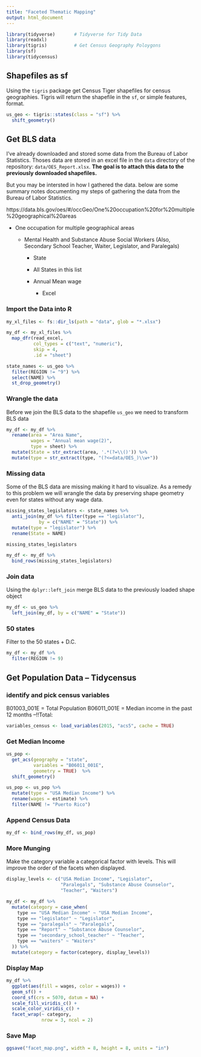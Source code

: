 ```yaml
---
title: "Faceted Thematic Mapping"
output: html_document
---
```


```r
library(tidyverse)       # Tidyverse for Tidy Data
library(readxl)
library(tigris)          # Get Census Geography Poloygons
library(sf)
library(tidycensus)
```

## Shapefiles as sf 

Using the `tigris` package get Census Tiger shapefiles for census geographies.  Tigris will return the shapefile in the `sf`, or simple features, format.

```r
us_geo <- tigris::states(class = "sf") %>% 
  shift_geometry()
```

## Get BLS data

I've already downloaded and stored some data from the Bureau of Labor Statistics.  Thoses data are stored in an excel file in the `data` directory of the repository:  `data/OES_Report.xlsx`.  **The goal is to attach this data to the previously downloaded shapefiles.**  

But you may be intersted in how I gathered the data. below are some summary notes documenting my steps of gathering the data from the Bureau of Labor Statistics.  

https://data.bls.gov/oes/#/occGeo/One%20occupation%20for%20multiple%20geographical%20areas

-  One occupation for multiple geographical areas

    - Mental Health and Substance Abuse Social Workers  (Also, Secondary School Teacher, Waiter, Legislator, and Paralegals)
    
        - State
        
        - All States in this list
        
        - Annual Mean wage
        
            - Excel
            
### Import the Data into R 
    
```r
my_xl_files <- fs::dir_ls(path = "data", glob = "*.xlsx")

my_df <- my_xl_files %>% 
  map_dfr(read_excel, 
          col_types = c("text", "numeric"), 
          skip = 4, 
          .id = "sheet")
```

```r
state_names <- us_geo %>% 
  filter(REGION != "9") %>% 
  select(NAME) %>% 
  st_drop_geometry()
```

### Wrangle the data

Before we join the BLS data to the shapefile `us_geo` we need to transform BLS data

```r
my_df <- my_df %>% 
  rename(area = "Area Name",
         wages = "Annual mean wage(2)",
         type = sheet) %>% 
  mutate(State = str_extract(area, '.*(?=\\()')) %>% 
  mutate(type = str_extract(type, "(?<=data/OES_)\\w+")) 
```

### Missing data

Some of the BLS data are missing making it hard to visualize.  As a remedy to this problem we will wrangle the data by preserving shape geometry even for states without any wage data.

```r
missing_states_legislators <- state_names %>% 
  anti_join(my_df %>% filter(type == "legislator"), 
            by = c("NAME" = "State")) %>% 
  mutate(type = "legislator") %>% 
  rename(State = NAME)

missing_states_legislators
```

```r
my_df <- my_df %>% 
  bind_rows(missing_states_legislators)
```

### Join data

Using the `dplyr::left_join` merge BLS data to the previously loaded shape object

```r
my_df <- us_geo %>% 
  left_join(my_df, by = c("NAME" = "State"))
```

### 50 states

Filter to the 50 states + D.C.

```r
my_df <- my_df %>% 
  filter(REGION != 9) 
```

## Get Population Data -- Tidycensus

### identify and pick census variables

B01003_001E = Total Population
B06011_001E = Median income in the past 12 months --!!Total:

```r
variables_census <- load_variables(2015, "acs5", cache = TRUE)
```

### Get Median Income

```r
us_pop <- 
  get_acs(geography = "state",
          variables = "B06011_001E",
          geometry = TRUE)  %>% 
  shift_geometry()

us_pop <- us_pop %>% 
  mutate(type = "USA Median Income") %>% 
  rename(wages = estimate) %>% 
  filter(NAME != "Puerto Rico")
```

### Append Census Data

```r
my_df <- bind_rows(my_df, us_pop)
```

### More Munging

Make the category variable a categorical factor with levels.  This will improve the order of the facets when displayed.

```r
display_levels <- c("USA Median Income", "Legislator", 
                    "Paralegals", "Substance Abuse Counselor", 
                    "Teacher", "Waiters")

my_df <- my_df %>% 
  mutate(category = case_when(
    type == "USA Median Income" ~ "USA Median Income",
    type == "legislator" ~ "Legislator",
    type == "paralegals" ~ "Paralegals",
    type == "Report" ~ "Substance Abuse Counselor",
    type == "secondary_school_teacher" ~ "Teacher",
    type == "waiters" ~ "Waiters"
  )) %>% 
  mutate(category = factor(category, display_levels))
```

### Display Map

```r
my_df %>% 
  ggplot(aes(fill = wages, color = wages)) +
  geom_sf() +
  coord_sf(crs = 5070, datum = NA) +
  scale_fill_viridis_c() + 
  scale_color_viridis_c() +
  facet_wrap(~ category, 
             nrow = 3, ncol = 2)
```



### Save Map

```r
ggsave("facet_map.png", width = 8, height = 8, units = "in")
```
